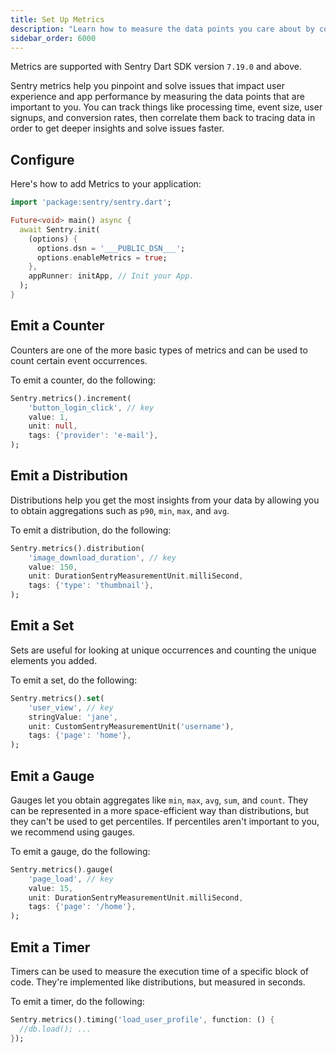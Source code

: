 ```yaml
---
title: Set Up Metrics
description: "Learn how to measure the data points you care about by configuring Metrics in your Dart app."
sidebar_order: 6000
---
```


<Include name="metrics-api-change.mdx" />

<Note>

Metrics are supported with Sentry Dart SDK version `7.19.0` and above.

</Note>

Sentry metrics help you pinpoint and solve issues that impact user experience and app performance by measuring the data points that are important to you. You can track things like processing time, event size, user signups, and conversion rates, then correlate them back to tracing data in order to get deeper insights and solve issues faster.

## Configure

Here's how to add Metrics to your application:

```dart
import 'package:sentry/sentry.dart';

Future<void> main() async {
  await Sentry.init(
    (options) {
      options.dsn = '___PUBLIC_DSN___';
      options.enableMetrics = true;
    },
    appRunner: initApp, // Init your App.
  );
}
```

## Emit a Counter

Counters are one of the more basic types of metrics and can be used to count certain event occurrences.

To emit a counter, do the following:

```dart
Sentry.metrics().increment(
    'button_login_click', // key
    value: 1,
    unit: null,
    tags: {'provider': 'e-mail'},
);
```

## Emit a Distribution

Distributions help you get the most insights from your data by allowing you to obtain aggregations such as `p90`, `min`, `max`, and `avg`.

To emit a distribution, do the following:

```dart
Sentry.metrics().distribution(
    'image_download_duration', // key
    value: 150,
    unit: DurationSentryMeasurementUnit.milliSecond,
    tags: {'type': 'thumbnail'},
);
```

## Emit a Set

Sets are useful for looking at unique occurrences and counting the unique elements you added.

To emit a set, do the following:

```dart
Sentry.metrics().set(
    'user_view', // key
    stringValue: 'jane',
    unit: CustomSentryMeasurementUnit('username'),
    tags: {'page': 'home'},
);
```

## Emit a Gauge

Gauges let you obtain aggregates like `min`, `max`, `avg`, `sum`, and `count`. They can be represented in a more space-efficient way than distributions, but they can't be used to get percentiles. If percentiles aren't important to you, we recommend using gauges.

To emit a gauge, do the following:

```dart
Sentry.metrics().gauge(
    'page_load', // key
    value: 15,
    unit: DurationSentryMeasurementUnit.milliSecond,
    tags: {'page': '/home'},
);
```

## Emit a Timer

Timers can be used to measure the execution time of a specific block of code. They're implemented like distributions, but measured in seconds.

To emit a timer, do the following:

```dart
Sentry.metrics().timing('load_user_profile', function: () {
  //db.load(); ...
});
```

